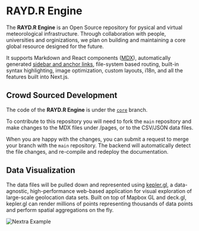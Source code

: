 
# RAYD.R Engine

The **RAYD.R Engine** is an Open Source repository for pysical and virtual meteorological infrastructure. 
Through collaboration with people, universities and orginizations, we plan on building and maintaining a core global resource designed for the future.

It supports Markdown and React components ([MDX](/mdx)), automatically generated [sidebar and anchor links](/docs/anchors), file-system based routing, built-in syntax highlighting, image optimization, custom layouts, i18n, and all the features built into Next.js.


## Crowd Sourced Development

The code of the **RAYD.R Engine** is under the [`core`](https://github.com/shuding/nextra/tree/core) branch.

To contribute to this repository you will need to fork the `main`  repository and make changes to the MDX files under /pages, or to the CSV/JSON data files.

When you are happy with the changes, you can submit a request to merge your branch with the `main` repository. The backend will automatically detect the file changes, and re-compile and redeploy the documentation.

## Data Visualization

The data files will be pulled down and represented using [kepler.gl]("https://github.com/keplergl/kepler.gl"), a data-agnostic, high-performance web-based application for visual exploration of large-scale geolocation data sets. Built on top of Mapbox GL and deck.gl, kepler.gl can render millions of points representing thousands of data points and perform spatial aggregations on the fly.

<Bleed>![Nextra Example](../public/demo.png)</Bleed>
